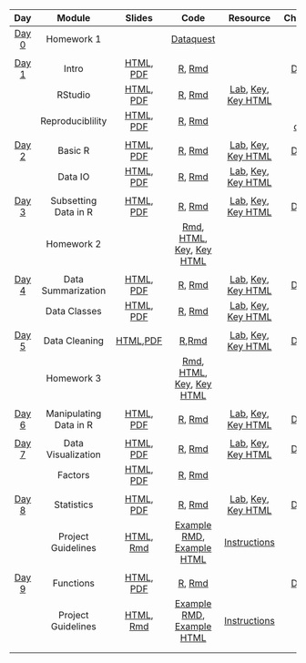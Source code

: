 |**Day**|**Module**|**Slides**|**Code**|**Resource**|**Cheatsheets/Guides**|
|:-----:|:--------:|:--------:|:------:|:----------:|:--------------------:|
|[Day 0](./Syllabus/module_details/day0.html) |Homework 1| |[Dataquest](https://app.dataquest.io/login?target-url=%2Fm%2F499%2Fintroduction-to-programming-in-r) |
||||||
| [Day 1](./Syllabus/module_details/day1.html) |Intro|[HTML](./Intro/Intro.html), [PDF](./Intro/Intro.pdf)|[R](./Intro/Intro.R), [Rmd](./Intro/index.Rmd)                                       |                                                                                                                                                                                                                          | [Day 1 Cheatsheet](https://github.com/jhudsl/intro_to_R_class/blob/main/Day-1.pdf)|
|                                              |        RStudio         |                               [HTML](./RStudio/RStudio.html), [PDF](./RStudio/RStudio.pdf)                               |                                    [R](./RStudio/RStudio.R), [Rmd](./RStudio/index.Rmd)                                    |                                              [Lab](./RStudio/lab/RStudio_Lab.Rmd), [Key](./RStudio/lab/RStudio_Lab_Key.Rmd), [Key HTML](./RStudio/lab/RStudio_Lab_Key.html)                                              |
|                                              |    Reproduciblility    |               [HTML](./Reproducibility/Reproducibility.html), [PDF](./Reproducibility/Reproducibility.pdf)               |                        [R](./Reproducibility/Reproducibility.R), [Rmd](./Reproducibility/index.Rmd)                       |                                                                                                                                                                                                                          |[Good scientific coding practices](https://github.com/jhudsl/intro_to_R_class/blob/main/resources/good-scientific-coding-practices.pdf)  
|                                              |                   |                                                                                                                          |                                                                                                                            |                                                                                                                                                                                                                          |
| [Day 2](./Syllabus/module_details/day2.html) |        Basic R         |                               [HTML](./Basic_R/Basic_R.html), [PDF](./Basic_R/Basic_R.pdf)                               |                                    [R](./Basic_R/Basic_R.R), [Rmd](./Basic_R/index.Rmd)                                    |                                              [Lab](./Basic_R/lab/Basic_R_Lab.Rmd), [Key](./Basic_R/lab/Basic_R_Lab_Key.Rmd), [Key HTML](./Basic_R/lab/Basic_R_Lab_Key.html)                                              |[Day 2 Cheatsheet](https://github.com/jhudsl/intro_to_R_class/blob/main/cheatsheets/Day-2.pdf)|
|                                              |        Data IO         |                               [HTML](./Data_IO/Data_IO.html), [PDF](./Data_IO/Data_IO.pdf)                               |                                    [R](./Data_IO/Data_IO.R), [Rmd](./Data_IO/index.Rmd)                                    |                                              [Lab](./Data_IO/lab/Data_IO_Lab.Rmd), [Key](./Data_IO/lab/Data_IO_Lab_Key.Rmd), [Key HTML](./Data_IO/lab/Data_IO_Lab_Key.html)                                              | [Debugging tips guide](https://github.com/jhudsl/intro_to_R_class/blob/main/resources/debugging_guide.pdf)
|                                              |                        |                                                                                                                          |                                                                                                                            |                                                                                                                                                                                                                          |
| [Day 3](./Syllabus/module_details/day3.html) |  Subsetting Data in R  |     [HTML](./Subsetting_Data_in_R/Subsetting_Data_in_R.html), [PDF](./Subsetting_Data_in_R/Subsetting_Data_in_R.pdf)     |                [R](./Subsetting_Data_in_R/Subsetting_Data_in_R.R), [Rmd](./Subsetting_Data_in_R/index.Rmd)                 |       [Lab](./Subsetting_Data_in_R/lab/Subsetting_Data_in_R_Lab.Rmd), [Key](./Subsetting_Data_in_R/lab/Subsetting_Data_in_R_Lab_Key.Rmd), [Key HTML](./Subsetting_Data_in_R/lab/Subsetting_Data_in_R_Lab_Key.html)       | [Day 3 Cheatsheet](https://github.com/jhudsl/intro_to_R_class/blob/main/cheatsheets/Day-3.pdf)|
|                                              |       Homework 2       |                                                                                                                          | [Rmd](./HW/homework2.Rmd), [HTML](./HW/homework2.html), [Key](./HW/homework2_key.Rmd), [Key HTML](./HW/homework2_key.html) |                                                                                                                                                                                                                          |
|                                              |                        |                                                                                                                          |                                                                                                                            |                                                                                                                                                                                                                          |
| [Day 4](./Syllabus/module_details/day4.html) |   Data Summarization   |         [HTML](./Data_Summarization/Data_Summarization.html), [PDF](./Data_Summarization/Data_Summarization.pdf)         |                   [R](./Data_Summarization/Data_Summarization.R), [Rmd](./Data_Summarization/index.Rmd)                    |             [Lab](./Data_Summarization/lab/Data_Summarization_Lab.Rmd), [Key](./Data_Summarization/lab/Data_Summarization_Lab_Key.Rmd), [Key HTML](./Data_Summarization/lab/Data_Summarization_Lab_Key.html)             | [Day 4 Cheatsheet](https://github.com/jhudsl/intro_to_R_class/blob/main/cheatsheets/Day-4.pdf)|
|                                              |      Data Classes      |                     [HTML](./Data_Classes/Data_Classes.html), [PDF](./Data_Classes/Data_Classes.pdf)                     |                            [R](./Data_Classes/Data_Classes.R), [Rmd](./Data_Classes/index.Rmd)                             |                               [Lab](./Data_Classes/lab/Data_Classes_Lab.Rmd), [Key](./Data_Classes/lab/Data_Classes_Lab_Key.Rmd), [Key HTML](./Data_Classes/lab/Data_Classes_Lab_Key.html)                               |
|                                              |                        |                                                                                                                          |                                                                                                                            |                                                                                                                                                                                                                          |
| [Day 5](./Syllabus/module_details/day5.html)   |     Data Cleaning      |                   [HTML](./Data_Cleaning/Data_Cleaning.html),[PDF](./Data_Cleaning/Data_Cleaning.pdf)                    |                           [R](./Data_Cleaning/Data_Cleaning.R),[Rmd](./Data_Cleaning/index.Rmd)                            |                            [Lab](./Data_Cleaning/lab/Data_Cleaning_Lab.Rmd), [Key](./Data_Cleaning/lab/Data_Cleaning_Lab_Key.Rmd), [Key HTML](./Data_Cleaning/lab/Data_Cleaning_Lab_Key.html)                            | [Day 5 Cheatsheet](https://github.com/jhudsl/intro_to_R_class/blob/main/cheatsheets/Day-5.pdf)|
|                                              |       Homework 3       |                                                                                                                          | [Rmd](./HW/homework3.Rmd), [HTML](./HW/homework3.html), [Key](./HW/homework3_key.Rmd), [Key HTML](./HW/homework3_key.html) |                                                                                                                                                                                                  |  
|                                              |                        |                                                                                                                          |                                                                                                                            |                                                                                                                                                                                                                          |
| [Day 6](./Syllabus/module_details/day6.html) | Manipulating Data in R | [HTML](./Manipulating_Data_in_R/Manipulating_Data_in_R.html), [PDF](./Manipulating_Data_in_R/Manipulating_Data_in_R.pdf) |             [R](./Manipulating_Data_in_R/Manipulating_Data_in_R.R), [Rmd](./Manipulating_Data_in_R/index.Rmd)              | [Lab](./Manipulating_Data_in_R/lab/Manipulating_Data_in_R_Lab.Rmd), [Key](./Manipulating_Data_in_R/lab/Manipulating_Data_in_R_Lab_Key.Rmd), [Key HTML](./Manipulating_Data_in_R/lab/Manipulating_Data_in_R_Lab_Key.html) |  [Day 6 Cheatsheet](https://github.com/jhudsl/intro_to_R_class/blob/main/cheatsheets/Day-6.pdf)|
|                                              |                        |                                                                                                                          |  
| [Day 7](./Syllabus/module_details/day7.html) |   Data Visualization   |         [HTML](./Data_Visualization/Data_Visualization.html), [PDF](./Data_Visualization/Data_Visualization.pdf)         |                   [R](./Data_Visualization/Data_Visualization.R), [Rmd](./Data_Visualization/index.Rmd)                    |             [Lab](./Data_Visualization/lab/Data_Visualization_Lab.Rmd), [Key](./Data_Visualization/lab/Data_Visualization_Lab_Key.Rmd), [Key HTML](./Data_Visualization/lab/Data_Visualization_Lab_Key.html)             | [Day 7 Cheatsheet](https://github.com/jhudsl/intro_to_R_class/blob/main/Day-7.pdf)|
|    |     Factors         |                               [HTML](./Factors/Factors.html), [PDF](./Factors/Factors.pdf)                               |                                  [R](./Factors/Factors.R), [Rmd](./Factors/Factors.Rmd)                                   |                                                                                                                                                                                                                          |                                                                                                                                                                                                                                      |
|                                              |                        |                                                                                                                          |                                                                                                                            |                                                                                                                                                                                                                          |
| [Day 8](./Syllabus/module_details/day8.html) |       Statistics       |                         [HTML](./Statistics/Statistics.html), [PDF](./Statistics/Statistics.pdf)                         |                               [R](./Statistics/Statistics.R), [Rmd](./Statistics/index.Rmd)                                |                                     [Lab](./Statistics/lab/Statistics_Lab.Rmd), [Key](./Statistics/lab/Statistics_Lab_Key.Rmd), [Key HTML](./Statistics/lab/Statistics_Lab_Key.html)                                     |  [Day 8 Cheatsheet](https://github.com/jhudsl/intro_to_R_class/blob/main/Day-8.pdf)|
|                                              |   Project Guidelines   |         [HTML](./Project_Guidelines/Project_Guidelines.html), [Rmd](./Project_Guidelines/Project_Guidelines.Rmd)         |   [Example RMD](./ProjectExample/Final_Project_Example.Rmd), [Example HTML](./ProjectExample/Final_Project_Example.html)   |                                                                               [Instructions](./Project_Guidelines/Project_Guidelines.html)                                                                               |
|                                              |                        |                                                                                                                          |                                                                                                                            |                                                                                                                                                                                                                          |
| [Day 9](./Syllabus/module_details/day9.html) |       Functions        |                           [HTML](./Functions/Functions.html), [PDF](./Functions/Functions.pdf)                           |                                 [R](./Functions/Functions.R), [Rmd](./Functions/index.Rmd)                                 |                                                                                                                                                                                                                          | [Day 9 Cheatsheet](https://github.com/jhudsl/intro_to_R_class/blob/main/Day-9.pdf)|
|                                              |   Project Guidelines   |         [HTML](./Project_Guidelines/Project_Guidelines.html), [Rmd](./Project_Guidelines/Project_Guidelines.Rmd)         |   [Example RMD](./ProjectExample/Final_Project_Example.Rmd), [Example HTML](./ProjectExample/Final_Project_Example.html)   |                                                                               [Instructions](./Project_Guidelines/Project_Guidelines.html)                                                                               |
 |                                              |                        |                                                                                                                          |                                                                                                                            |                                                                                                                                                                                                                          |
 |                                              |                        |                                                                                                                          |                                                                                                                            |                                                                                                                                                                                                                          |
